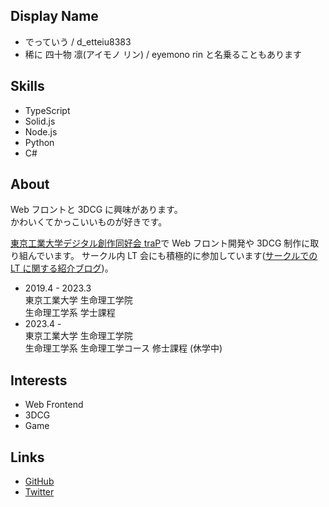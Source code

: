 
<Icon />

## Display Name

- でっていう / d_etteiu8383
- 稀に 四十物 凛(アイモノ リン) / eyemono rin と名乗ることもあります

## Skills

- TypeScript
- Solid.js
- Node.js
- Python
- C#

## About

Web フロントと 3DCG に興味があります。  
かわいくてかっこいいものが好きです。

[東京工業大学デジタル創作同好会 traP](https://trap.jp)で Web フロント開発や 3DCG 制作に取り組んでいます。
サークル内 LT 会にも積極的に参加しています([サークルでの LT に関する紹介ブログ](https://trap.jp/post/1505/))。

- 2019.4 - 2023.3  
  東京工業大学 生命理工学院  
  生命理工学系 学士課程
- 2023.4 -  
  東京工業大学 生命理工学院  
  生命理工学系 生命理工学コース 修士課程 (休学中)

## Interests

- Web Frontend
- 3DCG
- Game

## Links

- [GitHub](https://github.com/detteiu8383)
- [Twitter](https://twitter.com/d_etteiu8383)
